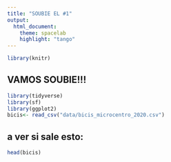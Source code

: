 ```yaml
---
title: "SOUBIE EL #1"
output:
  html_document:
    theme: spacelab
    highlight: "tango"
---
```


```r
library(knitr)
```


## VAMOS SOUBIE!!!

```r
library(tidyverse)
library(sf)
library(ggplot2)
bicis<- read_csv("data/bicis_microcentro_2020.csv")
```

## a ver si sale esto:

```r
head(bicis)
```


